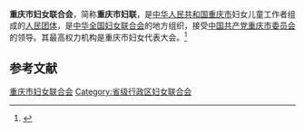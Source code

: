 {{Infobox PRCG
|机构名称 = 重庆市妇女联合会
|color    = #FF80BF
|标志1    =
|标志1说明 = [[中华全国妇女联合会|中华全国妇女联合会]]标志
|届数     = 
|任期始   =
|任期终   =
|职位1    = 主席
|人员1    =
|职位2    = 副主席
|人员2    = 
|人数2    =
|职位3    =
|人员3    =
|组织法规 = 中华全国妇女联合会章程
|上级机构 = [[中华全国妇女联合会|中华全国妇女联合会]]
|机构类型 = [[人民团体|人民团体]]
|行政级别 = 正厅级
|中共上级 = [[中国共产党重庆市委员会|中国共产党重庆市委员会]]
|中共本级 = 中国共产党重庆市妇女联合会党组
|场所1    = 
|地址1    = 
|时期1    = 
|机构1    = 
|时期2    = 
|机构2    = 
|时期3    = 
|机构3    = 
|邮编1    = 
|官网1    = 
}}
'''重庆市妇女联合会'''，简称'''重庆市妇联'''，是[[中华人民共和国|中华人民共和国]][[重庆市|重庆市]]妇女儿童工作者组成的[[人民团体|人民团体]]，是[[中华全国妇女联合会|中华全国妇女联合会]]的地方组织，接受[[中国共产党重庆市委员会|中国共产党重庆市委员会]]的领导。其最高权力机构是重庆市妇女代表大会。<ref>{{Cite web|title=中华全国妇女联合会章程|url=http://www.women.org.cn/art/2003/8/26/art_52_13046.html|accessdate=2020-08-25|work=中华全国妇女联合会|archiveurl=https://web.archive.org/web/20200825153339/http://www.women.org.cn/art/2003/8/26/art_52_13046.html|archivedate=2020-08-25}}</ref>

== 参考文献 ==
{{reflist|2}}

{{中华人民共和国各省级行政区|妇女联合会}}

{{Authority control}}
[[Category:重庆市妇女联合会|]]
[[Category:省级行政区妇女联合会|Category:省级行政区妇女联合会]]